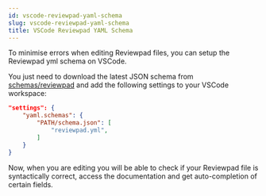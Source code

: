 ```yaml
---
id: vscode-reviewpad-yaml-schema
slug: vscode-reviewpad-yaml-schema
title: VSCode Reviewpad YAML Schema
---
```



To minimise errors when editing Reviewpad files, you can setup the Reviewpad yml schema on VSCode.

You just need to download the latest JSON schema from [schemas/reviewpad](https://github.com/reviewpad/schemas/tree/main) and add the following settings to your VSCode workspace:

```json
"settings": {
	"yaml.schemas": {
		"PATH/schema.json": [
			"reviewpad.yml",
		]
	}
}
```

Now, when you are editing you will be able to check if your Reviewpad file is syntactically correct, access the documentation and get auto-completion of certain fields.

<LoomVideo url="https://www.loom.com/embed/5d10b9b6f9f4483b9820614da2f190ef" />
